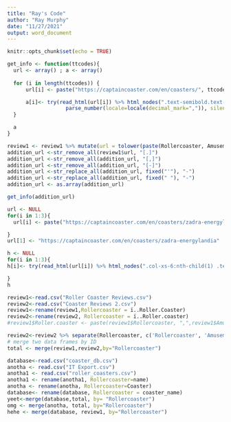 ```yaml
---
title: "Ray's Code"
author: "Ray Murphy"
date: "11/27/2021"
output: word_document
---
```


```r
knitr::opts_chunk$set(echo = TRUE)
```

```r
get_info <- function(ttcodes){
  url <- array() ; a <- array()
  
  for (i in length(ttcodes)) {
      url[i] <- paste("https://captaincoaster.com/en/coasters/", ttcodes[i], sep="")

      a[i]<- try(read_html(url[i]) %>% html_nodes(".text-semibold.text-right") %>% html_text() %>% 
                   parse_number(locale=locale(decimal_mark=",")), silent=TRUE)
  }

  a
}

review1 <- review1 %>% mutate(url = tolower(paste(Rollercoaster, Amusement.Park)))
addition_url <-str_remove_all(review1$url, "[.]")
addition_url <-str_remove_all(addition_url, "[,]")
addition_url <-str_remove_all(addition_url, "[-]")
addition_url <-str_replace_all(addition_url, fixed("'"), "-")
addition_url <-str_replace_all(addition_url, fixed(" "), "-")
addition_url <- as.array(addition_url)

get_info(addition_url)
```

```r
url <- NULL
for(i in 1:3){
  url[i] <- paste("https://captaincoaster.com/en/coasters/zadra-energylandia", i, sep="")

}
url[1] <- "https://captaincoaster.com/en/coasters/zadra-energylandia"

h <- NULL
for(i in 1:3){
h[i]<- try(read_html(url[i]) %>% html_nodes(".col-xs-6:nth-child(1) .text-bold:nth-child(1)") %>% html_text() %>% parse_number(locale=locale(decimal_mark=",")), silent=TRUE)

}
h
```


```r
review1<-read.csv("Roller Coaster Reviews.csv")
review2<-read.csv("Coaster Reviews 2.csv")
review1<-rename(review1,Rollercoaster = ï..Roller.Coaster)
review2<-rename(review2, Rollercoaster = ï..Roller.coaster)
#review1$Roller.coaster <- paste(review1$Rollercoaster, ",",review1$Amusement.Park)

review2<-review2 %>% separate(Rollercoaster, c('Rollercoaster', 'Amusement.Park'), sep = ",")
# merge two data frames by ID
total <- merge(review1,review2,by="Rollercoaster")

database<-read.csv("coaster_db.csv")
anotha <- read.csv("IT Export.csv")
anotha1 <- read.csv("roller_coasters.csv")
anotha1 <- rename(anotha1, Rollercoaster=name)
anotha <- rename(anotha, Rollercoaster=Coaster)
database<- rename(database, Rollercoaster = coaster_name)
yeet<-merge(database,total, by= "Rollercoaster")
omg <- merge(anotha, total, by="Rollercoaster")
hehe <- merge(database, review1, by="Rollercoaster")
```
